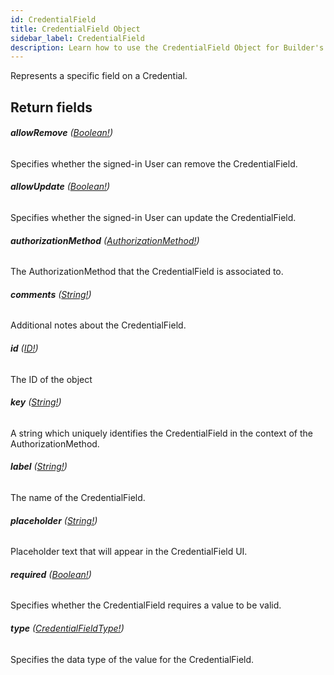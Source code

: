 ```yaml
---
id: CredentialField
title: CredentialField Object
sidebar_label: CredentialField
description: Learn how to use the CredentialField Object for Builder's API.
---
```


Represents a specific field on a Credential.

## Return fields

###### <b>allowRemove</b> ([Boolean!](/docs/composer/builder/api/schema/scalar/Boolean.mdx))

Specifies whether the signed-in User can remove the CredentialField.

###### <b>allowUpdate</b> ([Boolean!](/docs/composer/builder/api/schema/scalar/Boolean.mdx))

Specifies whether the signed-in User can update the CredentialField.

###### <b>authorizationMethod</b> ([AuthorizationMethod!](/docs/composer/builder/api/schema/object/AuthorizationMethod.mdx))

The AuthorizationMethod that the CredentialField is associated to.

###### <b>comments</b> ([String!](/docs/composer/builder/api/schema/scalar/String.mdx))

Additional notes about the CredentialField.

###### <b>id</b> ([ID!](/docs/composer/builder/api/schema/scalar/ID.mdx))

The ID of the object

###### <b>key</b> ([String!](/docs/composer/builder/api/schema/scalar/String.mdx))

A string which uniquely identifies the CredentialField in the context of the AuthorizationMethod.

###### <b>label</b> ([String!](/docs/composer/builder/api/schema/scalar/String.mdx))

The name of the CredentialField.

###### <b>placeholder</b> ([String!](/docs/composer/builder/api/schema/scalar/String.mdx))

Placeholder text that will appear in the CredentialField UI.

###### <b>required</b> ([Boolean!](/docs/composer/builder/api/schema/scalar/Boolean.mdx))

Specifies whether the CredentialField requires a value to be valid.

###### <b>type</b> ([CredentialFieldType!](/docs/composer/builder/api/schema/enum/CredentialFieldType.mdx))

Specifies the data type of the value for the CredentialField.
